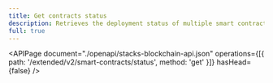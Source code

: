 ```yaml
---
title: Get contracts status
description: Retrieves the deployment status of multiple smart contracts.
full: true
---
```


<APIPage
  document="./openapi/stacks-blockchain-api.json"
  operations={[{ path: '/extended/v2/smart-contracts/status', method: 'get' }]}
  hasHead={false}
/>
